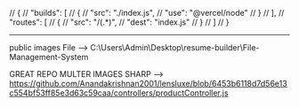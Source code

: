 // {
//     "builds": [
//       {
//         "src": "./index.js",
//         "use": "@vercel/node"
//       }
//     ],
//     "routes": [
//       {
//         "src": "/(.*)",
//         "dest": "index.js"
//       }
//     ]
//   }


-----------------


public images File -->  C:\Users\Admin\Desktop\resume-builder\File-Management-System


GREAT REPO MULTER IMAGES SHARP --> 
https://github.com/Anandakrishnan2001/lensluxe/blob/6453b6118d7d56e13c554bf53ff85e3d63c59caa/controllers/productController.js